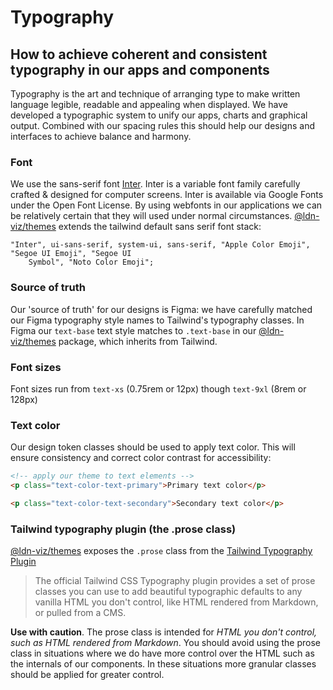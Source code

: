 
<Meta title="Ui/Typography" />

# Typography

## How to achieve coherent and consistent typography in our apps and components

Typography is the art and technique of arranging type to make written language legible, readable and appealing when displayed.
We have developed a typographic system to unify our apps, charts and graphical output.
Combined with our spacing rules this should help our designs and interfaces to achieve balance and harmony.

### Font

We use the sans-serif font [Inter](https://rsms.me/inter/).
Inter is a variable font family carefully crafted & designed for computer screens.
Inter is available via Google Fonts under the Open Font License.
By using webfonts in our applications we can be relatively certain that they will used under normal circumstances.
[@ldn-viz/themes](https://www.npmjs.com/package/@ldn-viz/themes) extends the tailwind default sans serif font stack:

```
"Inter", ui-sans-serif, system-ui, sans-serif, "Apple Color Emoji", "Segoe UI Emoji", "Segoe UI
	Symbol", "Noto Color Emoji";
```

### Source of truth

Our 'source of truth' for our designs is Figma: we have carefully matched our Figma typography style names to Tailwind's typography classes.
In Figma our `text-base` text style matches to `.text-base` in our [@ldn-viz/themes](https://www.npmjs.com/package/@ldn-viz/themes) package, which inherits from Tailwind.

### Font sizes

Font sizes run from `text-xs` (0.75rem or 12px) though `text-9xl` (8rem or 128px)

### Text color

Our design token classes should be used to apply text color.
This will ensure consistency and correct color contrast for accessibility:

```html
<!-- apply our theme to text elements -->
<p class="text-color-text-primary">Primary text color</p>

<p class="text-color-text-secondary">Secondary text color</p>
```

### Tailwind typography plugin (the .prose class)

[@ldn-viz/themes](https://www.npmjs.com/package/@ldn-viz/themes) exposes the `.prose` class from the [Tailwind Typography Plugin](https://github.com/tailwindlabs/tailwindcss-typography)

> The official Tailwind CSS Typography plugin provides a set of prose classes you can use to add beautiful typographic defaults to any vanilla HTML you don't control, like HTML rendered from Markdown, or pulled from a CMS.

**Use with caution**. The prose class is intended for _HTML you don't control, such as HTML rendered from Markdown_.
You should avoid using the prose class in situations where we do have more control over the HTML such as the internals of our components.
In these situations more granular classes should be applied for greater control.
